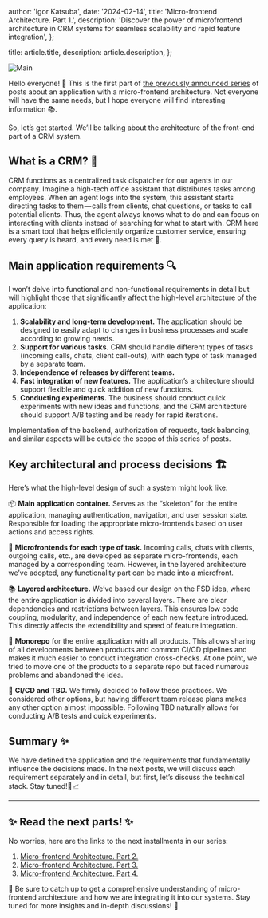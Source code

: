 
  author: 'Igor Katsuba',
  date: '2024-02-14',
  title: 'Micro-frontend Architecture. Part 1.',
  description:
    'Discover the power of microfrontend architecture in CRM systems for seamless scalability and rapid feature integration',
};

  title: article.title,
  description: article.description,
};


<Image src={mainImage} alt="Main" />

Hello everyone! 🌟 This is the first part of [the previously announced series](./micro-frontend-architecture) of posts about an application with a micro-frontend architecture. Not everyone will have the same needs, but I hope everyone will find interesting information 📚.

So, let’s get started. We’ll be talking about the architecture of the front-end part of a CRM system.

## **What is a CRM? 🤔**

CRM functions as a centralized task dispatcher for our agents in our company. Imagine a high-tech office assistant that distributes tasks among employees. When an agent logs into the system, this assistant starts directing tasks to them — calls from clients, chat questions, or tasks to call potential clients. Thus, the agent always knows what to do and can focus on interacting with clients instead of searching for what to start with. CRM here is a smart tool that helps efficiently organize customer service, ensuring every query is heard, and every need is met 🎯.

## **Main application requirements 🔍**

I won’t delve into functional and non-functional requirements in detail but will highlight those that significantly affect the high-level architecture of the application:

1.  **Scalability and long-term development.** The application should be designed to easily adapt to changes in business processes and scale according to growing needs.
2.  **Support for various tasks.** CRM should handle different types of tasks (incoming calls, chats, client call-outs), with each type of task managed by a separate team.
3.  **Independence of releases by different teams.**
4.  **Fast integration of new features.** The application’s architecture should support flexible and quick addition of new functions.
5.  **Conducting experiments.** The business should conduct quick experiments with new ideas and functions, and the CRM architecture should support A/B testing and be ready for rapid iterations.

Implementation of the backend, authorization of requests, task balancing, and similar aspects will be outside the scope of this series of posts.

## **Key architectural and process decisions 🏗**

Here’s what the high-level design of such a system might look like:

📦 **Main application container.** Serves as the “skeleton” for the entire application, managing authentication, navigation, and user session state. Responsible for loading the appropriate micro-frontends based on user actions and access rights.

🧩 **Microfrontends for each type of task.** Incoming calls, chats with clients, outgoing calls, etc., are developed as separate micro-frontends, each managed by a corresponding team. However, in the layered architecture we’ve adopted, any functionality part can be made into a microfront.

📚 **Layered architecture.** We’ve based our design on the FSD idea, where the entire application is divided into several layers. There are clear dependencies and restrictions between layers. This ensures low code coupling, modularity, and independence of each new feature introduced. This directly affects the extendibility and speed of feature integration.

🤝 **Monorepo** for the entire application with all products. This allows sharing of all developments between products and common CI/CD pipelines and makes it much easier to conduct integration cross-checks. At one point, we tried to move one of the products to a separate repo but faced numerous problems and abandoned the idea.

🔄 **CI/CD and TBD.** We firmly decided to follow these practices. We considered other options, but having different team release plans makes any other option almost impossible. Following TBD naturally allows for conducting A/B tests and quick experiments.

## **Summary ✨**

We have defined the application and the requirements that fundamentally influence the decisions made. In the next posts, we will discuss each requirement separately and in detail, but first, let’s discuss the technical stack. Stay tuned!🚀📈

---

## ✨ Read the next parts! ✨

No worries, here are the links to the next installments in our series:

1. [Micro-frontend Architecture. Part 2.](./micro-frontend-architecture-part-2)
2. [Micro-frontend Architecture. Part 3.](./micro-frontend-architecture-part-3)
3. [Micro-frontend Architecture. Part 4.](./micro-frontend-architecture-part-4)

🔗 Be sure to catch up to get a comprehensive understanding of micro-frontend architecture and how we are integrating it into our systems. Stay tuned for more insights and in-depth discussions! 🚀
